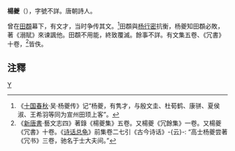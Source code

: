 '''楊夔'''（{{bd|?||?|}}），字號不詳。唐朝詩人。

曾在[[田頵|田頵]]幕下，有文才，当时争传其文。<ref>《[[十国春秋|十国春秋]]·吴·杨夔传》记“杨夔，有隽才，与殷文圭、杜荀鹤、康骈、夏侯淑、王希羽等同为宣州田顼上客”。</ref>田頵與[[杨行密|杨行密]]抗衡，杨夔知田頵必敗，著《溺賦》來谏諷他。田頵不用能，終致覆滅。餘事不詳。有文集五卷、《冗書》十卷，<ref>《[[新唐書|新唐書]]·藝文志四》著錄《楊夔集》五卷。又楊夔《冗餘集》一卷。又楊夔《冗書》十卷。《[[诗话总龟|诗话总龟]]》前集卷二七引《古今诗话》-{云}-: “高士杨夔尝著《冗书》三卷，驰名于士大夫间。”</ref>皆佚。

==注釋==
{{reflist}}
[[category:唐朝詩人|Y]]